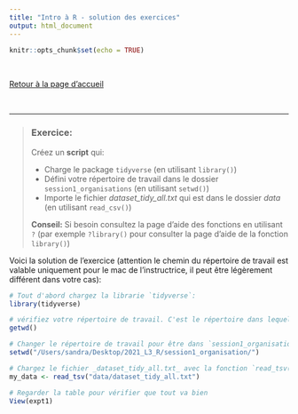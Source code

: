 ```yaml
---
title: "Intro à R - solution des exercices"
output: html_document
---
```


```r
knitr::opts_chunk$set(echo = TRUE)
```
<br>

[Retour à la page d'accueil](https://scortijo.github.io/2025_L3_R/)

<br>


******



> ### Exercice:
> 
> Créez un **script** qui: 
> 
> - Charge le package `tidyverse` (en utilisant `library()`)
> - Défini votre répertoire de travail dans le dossier `session1_organisations`  (en utilisant `setwd()`)
> - Importe le fichier _dataset_tidy_all.txt_ qui est dans le dossier _data_ (en utilisant `read_csv()`)
> 
>
> **Conseil:** 
> Si besoin consultez la page d'aide des fonctions en utilisant `?` (par exemple `?library()` pour consulter la page d'aide de la fonction `library()`)


Voici la solution de l'exercice (attention le chemin du répertoire de travail est valable uniquement pour le mac de l'instructrice, il peut être légèrement différent dans votre cas):

```r

# Tout d'abord chargez la librarie `tidyverse`:
library(tidyverse)

# vérifiez votre répertoire de travail. C'est le répertoire dans lequel R charge et sauve les fichiers: 
getwd()

# Changer le répertoire de travail pour être dans `session1_organisations`:  
setwd("/Users/sandra/Desktop/2021_L3_R/session1_organisation/")

# Chargez le fichier _dataset_tidy_all.txt_ avec la fonction `read_tsv()`. Utilisez la flèche `<-` pour de garder dans un objet "my_data"  
my_data <- read_tsv("data/dataset_tidy_all.txt")

# Regarder la table pour vérifier que tout va bien
View(expt1)


```


